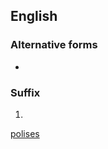 {{also|polises}}
==English==

===Alternative forms===
* {{l|en|-poleis}}

===Suffix===
{{head|en|suffixes}}

# {{plural of|en|-polis}}

[[Category:English suffixes|polises]]